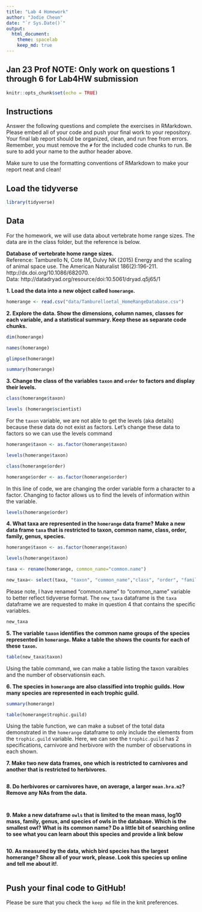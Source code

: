 ```yaml
---
title: "Lab 4 Homework"
author: "Jodie Cheun"
date: "`r Sys.Date()`"
output:
  html_document: 
    theme: spacelab
    keep_md: true
---
```

## Jan 23 Prof NOTE: Only work on questions 1 through 6 for Lab4HW submission 

```r
knitr::opts_chunk$set(echo = TRUE)
```

## Instructions
Answer the following questions and complete the exercises in RMarkdown. Please embed all of your code and push your final work to your repository. Your final lab report should be organized, clean, and run free from errors. Remember, you must remove the `#` for the included code chunks to run. Be sure to add your name to the author header above.  

Make sure to use the formatting conventions of RMarkdown to make your report neat and clean!  

## Load the tidyverse
```r
library(tidyverse)
```

## Data
For the homework, we will use data about vertebrate home range sizes. The data are in the class folder, but the reference is below.  

**Database of vertebrate home range sizes.**  
Reference: Tamburello N, Cote IM, Dulvy NK (2015) Energy and the scaling of animal space use. The American Naturalist 186(2):196-211. http://dx.doi.org/10.1086/682070.  
Data: http://datadryad.org/resource/doi:10.5061/dryad.q5j65/1  

**1. Load the data into a new object called `homerange`.**
```r
homerange <- read.csv("data/Tamburelloetal_HomeRangeDatabase.csv")
```

**2. Explore the data. Show the dimensions, column names, classes for each variable, and a statistical summary. Keep these as separate code chunks.**  
```r
dim(homerange)
```

```r
names(homerange)
```
```r
glimpse(homerange)
```
```r
summary(homerange)
```


**3. Change the class of the variables `taxon` and `order` to factors and display their levels.**  
```r
class(homerange$taxon)
```
```r
levels (homerange$scientist)
```
For the `taxon` variable, we are not able to get the levels (aka details) because these data do not exist as factors. Let's change these data to factors so we can use the levels command

```r
homerange$taxon <- as.factor(homerange$taxon)
```

```r
levels(homerange$taxon)
```


```r
class(homerange$order)
```

```r
homerange$order <- as.factor(homerange$order)
```
In this line of code, we are changing the order variable form a character to a factor. Changing to factor allows us to find the levels of information within the variable. 

```r
levels(homerange$order)
```

**4. What taxa are represented in the `homerange` data frame? Make a new data frame `taxa` that is restricted to taxon, common name, class, order, family, genus, species.**  
```r
homerange$taxon <- as.factor(homerange$taxon)
```

```r
levels(homerange$taxon)
```


```r
taxa <- rename(homerange, common_name="common.name")
```

```r
new_taxa<- select(taxa, "taxon", "common_name","class", "order", "family", "genus", "species")
```
Please note, I have renamed "common.name" to "common_name" variable to better reflect tidyverse format. The `new_taxa` dataframe is the `taxa` dataframe we are requested to make in question 4 that contains the specific variables. 

```r
new_taxa
```


**5. The variable `taxon` identifies the common name groups of the species represented in `homerange`. Make a table the shows the counts for each of these `taxon`.**  
```r
table(new_taxa$taxon)
```
Using the table command, we can make a table listing the taxon varaibles and the number of observationsin each. 

**6. The species in `homerange` are also classified into trophic guilds. How many species are represented in each trophic guild.**  
```r
summary(homerange)
```
```r
table(homerange$trophic.guild)
```
Using the table function, we can make a subset of the total data demonstrated in the `homerange` dataframe to only include the elements from the `trophic.guild` variable. Here, we can see the `trophic.guild` has 2 specifications, carnivore and herbivore with the number of observations in each shown. 

**7. Make two new data frames, one which is restricted to carnivores and another that is restricted to herbivores.**  
```r

```

**8. Do herbivores or carnivores have, on average, a larger `mean.hra.m2`? Remove any NAs from the data.**  
```r

```

```r

```

**9. Make a new dataframe `owls` that is limited to the mean mass, log10 mass, family, genus, and species of owls in the database. Which is the smallest owl? What is its common name? Do a little bit of searching online to see what you can learn about this species and provide a link below** 
```r

```

**10. As measured by the data, which bird species has the largest homerange? Show all of your work, please. Look this species up online and tell me about it!**.  
```r

```

## Push your final code to GitHub!
Please be sure that you check the `keep md` file in the knit preferences.   